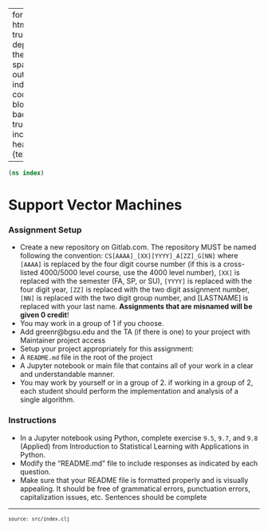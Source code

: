 
---
format:
  html: {toc: true, toc-depth: 4, theme: spacelab, output-file: index.html}
code-block-background: true
include-in-header: {text: '<link rel = "icon" href = "data:," />'}

---
<style></style><style>.printedClojure .sourceCode {
  background-color: transparent;
  border-style: none;
}
</style>
<script src="index_files/md-default0.js" type="text/javascript"></script><script src="index_files/md-default1.js" type="text/javascript"></script>

::: {.sourceClojure}
```clojure
(ns index)
```
:::



# Support Vector Machines


### **Assignment Setup**


* Create a new repository on Gitlab.com. The repository MUST be named following the convention: `CS[AAAA]_[XX][YYYY]_A[ZZ]_G[NN]` where `[AAAA]` is replaced by the four digit course number (if this is a cross-listed 4000/5000 level course, use the 4000 level number), `[XX]` is replaced with the semester (FA, SP, or SU), `[YYYY]` is replaced with the four digit year, `[ZZ]` is replaced with the two digit assignment number, `[NN]` is replaced with the two digit group number, and [LASTNAME] is replaced with your last name. **Assignments that are misnamed will be given 0 credit**!
* You may work in a group of 1 if you choose.
* Add greenr@bgsu.edu and the TA (if there is one) to your project with Maintainer project access
* Setup your project appropriately for this assignment:
* A `README.md` file in the root of the project
* A Jupyter notebook or main file that contains all of your work in a clear and understandable manner.
* You may work by yourself or in a group of 2. if working in a group of 2, each student should perform the implementation and analysis of a single algorithm.


### **Instructions**

* In a Jupyter notebook using Python, complete exercise `9.5`, `9.7`, and `9.8` (Applied) from Introduction to Statistical Learning with Applications in Python.
* Modify the "README.md" file to include responses as indicated by each question.
* Make sure that your README file is formatted properly and is visually appealing. It should be free of grammatical errors, punctuation errors, capitalization issues, etc. Sentences should be complete


```{=html}
<div style="background-color:grey;height:2px;width:100%;"></div>
```



```{=html}
<div><pre><small><small>source: src/index.clj</small></small></pre></div>
```
